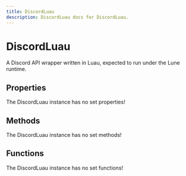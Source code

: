 ```yaml
---
title: DiscordLuau
description: DiscordLuau docs for DiscordLuau.
---
```

[//]: # (This file was automatically compiled through the Generator luau code under this repository)
[//]: # (if you want to edit the documentation of discord-luau, please write changes)
[//]: # (to the discord-luau repository itself, we extract the comments from discord-luau and translate)
[//]: # (them into markdown files that Nextra can interpret!)

# DiscordLuau

A Discord API wrapper written in Luau, expected to run under the Lune runtime.

[//]: # (----- DOCUMENT PROPERTIES ----- )

## Properties

The DiscordLuau instance has no set properties!

[//]: # (----- DOCUMENT METHODS ----- )

## Methods

The DiscordLuau instance has no set methods!

[//]: # (----- DOCUMENT FUNCTIONS ----- )

## Functions

The DiscordLuau instance has no set functions!

